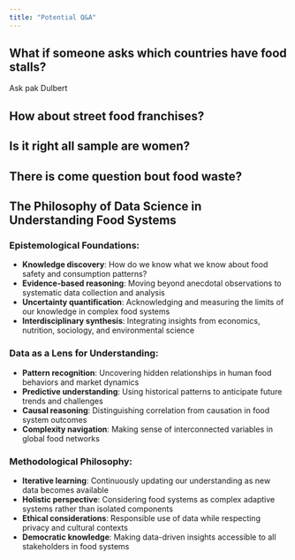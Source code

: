 ```yaml
---
title: "Potential Q&A"
---
```


## What if someone asks which countries have food stalls?

Ask pak Dulbert

## How about street food franchises?

## Is it right all sample are women?

## There is come question bout food waste? 



## The Philosophy of Data Science in Understanding Food Systems

### Epistemological Foundations:
- **Knowledge discovery**: How do we know what we know about food safety and consumption patterns?
- **Evidence-based reasoning**: Moving beyond anecdotal observations to systematic data collection and analysis
- **Uncertainty quantification**: Acknowledging and measuring the limits of our knowledge in complex food systems
- **Interdisciplinary synthesis**: Integrating insights from economics, nutrition, sociology, and environmental science

### Data as a Lens for Understanding:
- **Pattern recognition**: Uncovering hidden relationships in human food behaviors and market dynamics
- **Predictive understanding**: Using historical patterns to anticipate future trends and challenges
- **Causal reasoning**: Distinguishing correlation from causation in food system outcomes
- **Complexity navigation**: Making sense of interconnected variables in global food networks

### Methodological Philosophy:
- **Iterative learning**: Continuously updating our understanding as new data becomes available
- **Holistic perspective**: Considering food systems as complex adaptive systems rather than isolated components
- **Ethical considerations**: Responsible use of data while respecting privacy and cultural contexts
- **Democratic knowledge**: Making data-driven insights accessible to all stakeholders in food systems






